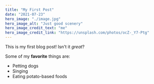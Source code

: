 ```yaml
---
title: "My First Post"
date: "2021-07-23"
hero_image: "./image.jpg"
hero_image_alt: "Just good scenery"
hero_image_credit_text: "me"
hero_image_credit_link: "https://unsplash.com/photos/ocZ-_Y7-Ptg"
---
```


This is my first blog post! Isn't it *great*?

Some of my **favorite** things are:

* Petting dogs
* Singing
* Eating potato-based foods